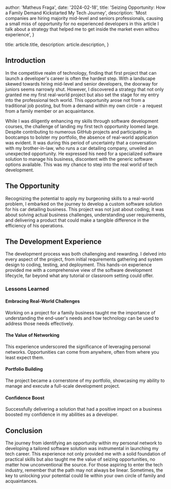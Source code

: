 
  author: 'Matheus Fraga',
  date: '2024-02-18',
  title: 'Seizing Opportunity: How a Family Demand Kickstarted My Tech Journey',
  description:
    'Most companies are hiring majority mid-level and seniors professionals, causing a small miss of opportunity for no experienced developers in this article I talk about a strategy that helped me to get inside the market even withou experience',
}

  title: article.title,
  description: article.description,
}


## Introduction

In the competitive realm of technology, finding that first project that can launch a developer's career is often the hardest step. With a landscape skewed towards hiring mid-level and senior developers, the doorway for juniors seems narrowly shut. However, I discovered a strategy that not only granted me my first real-world project but also set the stage for my entry into the professional tech world. This opportunity arose not from a traditional job posting, but from a demand within my own circle - a request from a family member or an acquaintance.

While I was diligently enhancing my skills through software development courses, the challenge of landing my first tech opportunity loomed large. Despite contributing to numerous GitHub projects and participating in bootcamps to bolster my portfolio, the absence of real-world application was evident. It was during this period of uncertainty that a conversation with my brother-in-law, who runs a car detailing company, unveiled an unexpected opportunity. He expressed his need for a specialized software solution to manage his business, discontent with the generic software options available. This was my chance to step into the real world of tech development.

## The Opportunity

Recognizing the potential to apply my burgeoning skills to a real-world problem, I embarked on the journey to develop a custom software solution for his car detailing business. This project was not just about coding; it was about solving actual business challenges, understanding user requirements, and delivering a product that could make a tangible difference in the efficiency of his operations.

## The Development Experience

The development process was both challenging and rewarding. I delved into every aspect of the project, from initial requirements gathering and system design to coding, testing, and deployment. This hands-on experience provided me with a comprehensive view of the software development lifecycle, far beyond what any tutorial or classroom setting could offer.

### Lessons Learned

#### Embracing Real-World Challenges
Working on a project for a family business taught me the importance of understanding the end-user's needs and how technology can be used to address those needs effectively.

#### The Value of Networking
This experience underscored the significance of leveraging personal networks. Opportunities can come from anywhere, often from where you least expect them.

#### Portfolio Building
The project became a cornerstone of my portfolio, showcasing my ability to manage and execute a full-scale development project.

#### Confidence Boost
Successfully delivering a solution that had a positive impact on a business boosted my confidence in my abilities as a developer.

## Conclusion

The journey from identifying an opportunity within my personal network to developing a tailored software solution was instrumental in launching my tech career. This experience not only provided me with a solid foundation of practical skills but also taught me the value of seizing opportunities, no matter how unconventional the source. For those aspiring to enter the tech industry, remember that the path may not always be linear. Sometimes, the key to unlocking your potential could lie within your own circle of family and acquaintances.
